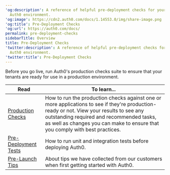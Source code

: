 ---
'og:description': A reference of helpful pre-deployment checks for your production
  Auth0 environment.
'og:image': https://cdn2.auth0.com/docs/1.14553.0/img/share-image.png
'og:title': Pre-Deployment Checks
'og:url': https://auth0.com/docs/
permalink: pre-deployment-checks
sidebarTitle: Overview
title: Pre-Deployment Checks
'twitter:description': A reference of helpful pre-deployment checks for your production
  Auth0 environment.
'twitter:title': Pre-Deployment Checks
---
Before you go live, run Auth0's production checks suite to ensure that your tenants are ready for use in a production environment.

<table class="table"><thead>
<tr>
<th><strong>Read</strong></th>
<th><strong>To learn...</strong></th>
</tr>
</thead>
<tbody>
<tr>
<td><a href="/docs/deploy-monitor/pre-deployment-checks/how-to-run-production-checks">Production Checks</a></td>
<td>How to run the production checks against one or more applications to see if they're production-ready or not. View your results to see any outstanding required and recommended tasks, as well as changes you can make to ensure that you comply with best practices.</td>
</tr>
<tr>
<td><a href="/docs/deploy-monitor/pre-deployment-checks/predeployment-tests">Pre-Deployment Tests</a></td>
<td>How to run unit and integration tests before deploying Auth0.</td>
</tr>
<tr>
<td><a href="/docs/deploy-monitor/pre-deployment-checks/pre-launch-tips">Pre-Launch Tips</a></td>
<td>About tips we have collected from our customers when first getting started with Auth0.</td>
</tr>
</tbody>
</table>